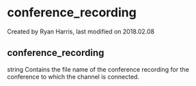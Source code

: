 
# conference_recording 

 Created by  Ryan Harris, last modified on 2018.02.08

## conference_recording

string Contains the file name of the conference recording for the conference to which the channel is connected.


